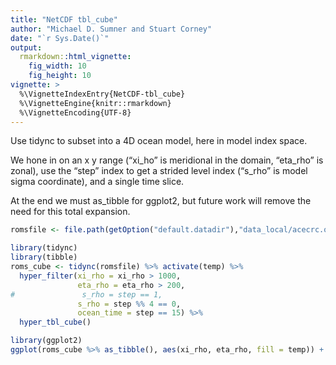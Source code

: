 ```yaml
---
title: "NetCDF tbl_cube"
author: "Michael D. Sumner and Stuart Corney"
date: "`r Sys.Date()`"
output:
  rmarkdown::html_vignette:
    fig_width: 10
    fig_height: 10
vignette: >
  %\VignetteIndexEntry{NetCDF-tbl_cube}
  %\VignetteEngine{knitr::rmarkdown}
  %\VignetteEncoding{UTF-8}
---
```




Use tidync to subset into a 4D ocean model, here in model index space. 

We hone in on an x y range ("xi_ho" is meridional in the domain, "eta_rho" is zonal), use the "step" index to get a strided level index ("s_rho" is model sigma coordinate), and a single time slice. 

At the end we must as_tibble for ggplot2, but future work will remove the need for this total expansion. 


```r
romsfile <- file.path(getOption("default.datadir"),"data_local/acecrc.org.au/ROMS/s_corney/cpolar/ocean_his_3307.nc")

library(tidync)
library(tibble)
roms_cube <- tidync(romsfile) %>% activate(temp) %>% 
  hyper_filter(xi_rho = xi_rho > 1000, 
               eta_rho = eta_rho > 200, 
#               s_rho = step == 1,
               s_rho = step %% 4 == 0,
               ocean_time = step == 15) %>% 
  hyper_tbl_cube()

library(ggplot2)
ggplot(roms_cube %>% as_tibble(), aes(xi_rho, eta_rho, fill = temp)) + geom_raster() + facet_wrap(~s_rho)

```